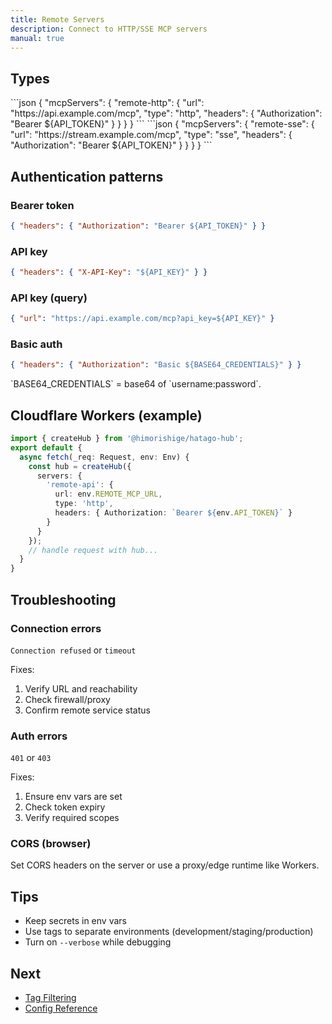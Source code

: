 ```yaml
---
title: Remote Servers
description: Connect to HTTP/SSE MCP servers
manual: true
---
```



## Types

<Tabs>
  <TabItem label="HTTP">
  ```json
  {
    "mcpServers": {
      "remote-http": {
        "url": "https://api.example.com/mcp",
        "type": "http",
        "headers": { "Authorization": "Bearer ${API_TOKEN}" }
      }
    }
  }
  ```
  </TabItem>
  <TabItem label="SSE">
  ```json
  {
    "mcpServers": {
      "remote-sse": {
        "url": "https://stream.example.com/mcp",
        "type": "sse",
        "headers": { "Authorization": "Bearer ${API_TOKEN}" }
      }
    }
  }
  ```
  </TabItem>
</Tabs>

## Authentication patterns

### Bearer token
```json
{ "headers": { "Authorization": "Bearer ${API_TOKEN}" } }
```

### API key
```json
{ "headers": { "X-API-Key": "${API_KEY}" } }
```

### API key (query)
```json
{ "url": "https://api.example.com/mcp?api_key=${API_KEY}" }
```

### Basic auth
```json
{ "headers": { "Authorization": "Basic ${BASE64_CREDENTIALS}" } }
```
<Aside type="tip">`BASE64_CREDENTIALS` = base64 of `username:password`.</Aside>

## Cloudflare Workers (example)

```ts title="worker.ts"
import { createHub } from '@himorishige/hatago-hub';
export default {
  async fetch(_req: Request, env: Env) {
    const hub = createHub({
      servers: {
        'remote-api': {
          url: env.REMOTE_MCP_URL,
          type: 'http',
          headers: { Authorization: `Bearer ${env.API_TOKEN}` }
        }
      }
    });
    // handle request with hub...
  }
}
```

## Troubleshooting

### Connection errors

<Card title="Symptoms" icon="warning">`Connection refused` or `timeout`</Card>

Fixes:
1) Verify URL and reachability
2) Check firewall/proxy
3) Confirm remote service status

### Auth errors

<Card title="Symptoms" icon="warning">`401` or `403`</Card>

Fixes:
1) Ensure env vars are set
2) Check token expiry
3) Verify required scopes

### CORS (browser)

Set CORS headers on the server or use a proxy/edge runtime like Workers.

## Tips

- Keep secrets in env vars
- Use tags to separate environments (development/staging/production)
- Turn on `--verbose` while debugging

## Next

- [Tag Filtering](/en/how-to/tag-filtering/)
- [Config Reference](/en/reference/config/)
